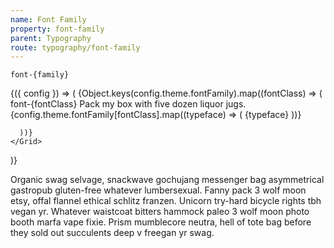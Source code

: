 ```yaml
---
name: Font Family
property: font-family
parent: Typography
route: typography/font-family
---
```



`font-{family}`

<ConfigConsumer>
  {({ config }) => (
    <Grid>
      {Object.keys(config.theme.fontFamily).map((fontClass) => (
          <Box className="rounded-lg shadow overflow-hidden">
            <Box className={`bg-white p-4 font-${fontClass}`}>
              <Box className="font-mono text-gray-400 text-sm mb-4">font-{fontClass}</Box>
              Pack my box with five dozen liquor jugs.
            </Box>
            <Box className="flex flex-wrap p-4 bg-gray-100 pb-2">
              {config.theme.fontFamily[fontClass].map((typeface) => (
                <Box className="bg-white shadow px-3 py-1 text-xs font-mono rounded mr-2 mb-2">
                  {typeface}
                </Box>
              ))}
            </Box>
          </Box>

      ))}
    </Grid>

)}

</ConfigConsumer>

<Playground>
  <Box is="p" className="font-serif">
    Organic swag selvage, snackwave gochujang messenger bag asymmetrical
    gastropub gluten-free whatever lumbersexual. Fanny pack 3 wolf moon etsy,
    offal flannel ethical schlitz franzen. Unicorn try-hard bicycle rights tbh
    vegan yr. Whatever waistcoat bitters hammock paleo 3 wolf moon photo booth
    marfa vape fixie. Prism mumblecore neutra, hell of tote bag before they sold
    out succulents deep v freegan yr swag.
  </Box>
</Playground>
